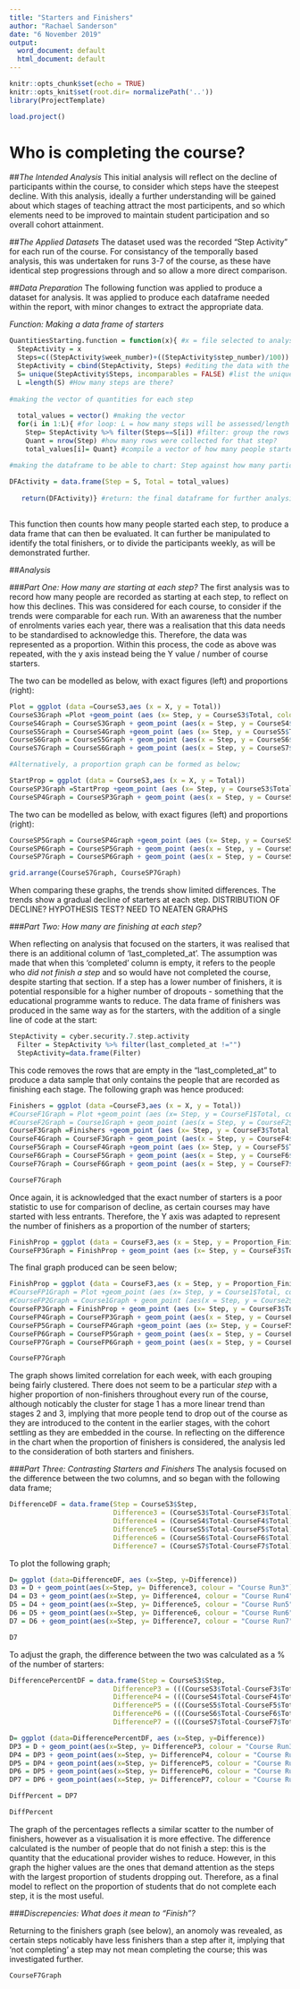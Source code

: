 ```yaml
---
title: "Starters and Finishers"
author: "Rachael Sanderson"
date: "6 November 2019"
output:
  word_document: default
  html_document: default
---
```


```r
knitr::opts_chunk$set(echo = TRUE)
knitr::opts_knit$set(root.dir= normalizePath('..'))
library(ProjectTemplate)

```

```r
load.project()

```

# **Who is completing the course?**

##*The Intended Analysis*
This initial analysis will reflect on the decline of participants within the course, to consider which steps have the steepest decline. With this analysis, ideally a further understanding will be gained about which stages of teaching attract the most participents, and so which elements need to be improved to maintain student participation and so overall cohort attainment. 

##*The Applied Datasets*
The dataset used was the recorded "Step Activity" for each run of the course. For consistancy of the temporally based analysis, this was undertaken for runs 3-7 of the course, as these have identical step progressions through and so allow a more direct comparison. 

##*Data Preparation*
The following function was applied to produce a dataset for analysis. It was applied to produce each dataframe needed within the report, with minor changes to extract the appropriate data.

*Function: Making a data frame of starters*
```R
QuantitiesStarting.function = function(x){ #x = file selected to analyse
  StepActivity = x
  Steps=c((StepActivity$week_number)+((StepActivity$step_number)/100)) #acknowledging data complication (3.1 matches 3.10)
  StepActivity = cbind(StepActivity, Steps) #editing the data with the new column
  S= unique(StepActivity$Steps, incomparables = FALSE) #list the unique steps
  L =length(S) #How many steps are there?
  
#making the vector of quantities for each step
  
  total_values = vector() #making the vector
  for(i in 1:L){ #for loop: L = how many steps will be assessed/length of vector
    Step= StepActivity %>% filter(Steps==S[i]) #filter: group the rows for a single step
    Quant = nrow(Step) #how many rows were collected for that step?
    total_values[i]= Quant} #compile a vector of how many people started each step

#making the dataframe to be able to chart: Step against how many participants.
  
DFActivity = data.frame(Step = S, Total = total_values)
  
   return(DFActivity)} #return: the final dataframe for further analysis
   
```
This function then counts how many people started each step, to produce a data frame that can then be evaluated. It can further be manipulated to identify the total finishers, or to divide the participants weekly, as will be demonstrated further.  

##*Analysis*

###*Part One: How many are starting at each step?*
The first analysis was to record how many people are recorded as starting at each step, to reflect on how this declines. This was considered for each course, to consider if the trends were comparable for each run. With an awareness that the number of enrolments varies each year, there was a realisation that this data needs to be standardised to acknowledge this. Therefore, the data was represented as a proportion. Within this process, the code as above was repeated, with the y axis instead being the Y value / number of course starters.

The two can be modelled as below, with exact figures (left) and proportions (right):

```R

Plot = ggplot (data =CourseS3,aes (x = X, y = Total))
CourseS3Graph =Plot +geom_point (aes (x= Step, y = CourseS3$Total, colour = "Course Run 3"))
CourseS4Graph = CourseS3Graph + geom_point (aes(x = Step, y = CourseS4$Total, colour = "Course Run 4"))
CourseS5Graph = CourseS4Graph +geom_point (aes (x= Step, y = CourseS5$Total, colour = "Course Run 5"))
CourseS6Graph = CourseS5Graph + geom_point (aes(x = Step, y = CourseS6$Total, colour = "Course Run 6"))
CourseS7Graph = CourseS6Graph + geom_point (aes(x = Step, y = CourseS7$Total, colour = "Course Run 7"))

#Alternatively, a proportion graph can be formed as below;

StartProp = ggplot (data = CourseS3,aes (x = X, y = Total))
CourseSP3Graph =StartProp +geom_point (aes (x= Step, y = CourseS3$Total/(Cohort_Summaries$Entries[3]), colour = "Course Run 3"))
CourseSP4Graph = CourseSP3Graph + geom_point (aes(x = Step, y = CourseS4$Total/(Cohort_Summaries$Entries[4]), colour = "Course Run 4")) #.....

```

The two can be modelled as below, with exact figures (left) and proportions (right):

```R
CourseSP5Graph = CourseSP4Graph +geom_point (aes (x= Step, y = CourseS5$Total/(Cohort_Summaries$Entries[5]), colour = "Course Run 5"))
CourseSP6Graph = CourseSP5Graph + geom_point (aes(x = Step, y = CourseS6$Total/(Cohort_Summaries$Entries[6]), colour = "Course Run 6"))
CourseSP7Graph = CourseSP6Graph + geom_point (aes(x = Step, y = CourseS7$Total/(Cohort_Summaries$Entries[7]), colour = "Course Run 7"))

```

```R
grid.arrange(CourseS7Graph, CourseSP7Graph)

```

When comparing these graphs, the trends show limited differences. The trends show a gradual decline of starters at each step. DISTRIBUTION OF DECLINE? HYPOTHESIS TEST? NEED TO NEATEN GRAPHS

###*Part Two: How many are finishing at each step?*

When reflecting on analysis that focused on the starters, it was realised that there is an additional column of 'last_completed_at'. The assumption was made that when this 'completed' column is empty, it refers to the people who *did not finish a step* and so would have not completed the course, despite starting that section. If a step has a lower number of finishers, it is potential responsible for a higher number of dropouts - something that the educational programme wants to reduce. 
The data frame of finishers was produced in the same way as for the starters, with the addition of a single line of code at the start:

```R

StepActivity = cyber.security.7.step.activity
  Filter = StepActivity %>% filter(last_completed_at !="")
  StepActivity=data.frame(Filter)

```

This code removes the rows that are empty in the "last_completed_at" to produce a data sample that only contains the people that are recorded as finishing each stage. The following graph was hence produced:

```R

Finishers = ggplot (data =CourseF3,aes (x = X, y = Total))
#CourseF1Graph = Plot +geom_point (aes (x= Step, y = CourseF1$Total, colour = "Course Run 1"))
#CourseF2Graph = Course1Graph + geom_point (aes(x = Step, y = CourseF2$Total, colour = "Course Run 2"))
CourseF3Graph =Finishers +geom_point (aes (x= Step, y = CourseF3$Total, colour = "Course Run 3"))
CourseF4Graph = CourseF3Graph + geom_point (aes(x = Step, y = CourseF4$Total, colour = "Course Run 4"))
CourseF5Graph = CourseF4Graph +geom_point (aes (x= Step, y = CourseF5$Total, colour = "Course Run 5"))
CourseF6Graph = CourseF5Graph + geom_point (aes(x = Step, y = CourseF6$Total, colour = "Course Run 6"))
CourseF7Graph = CourseF6Graph + geom_point (aes(x = Step, y = CourseF7$Total, colour = "Course Run 7"))

CourseF7Graph

```
Once again, it is acknowledged that the exact number of starters is a poor statistic to use for comparison of decline, as certain courses may have started with less entrants. Therefore, the Y axis was adapted to represent the number of finishers as a proportion of the number of starters;

```R
FinishProp = ggplot (data = CourseF3,aes (x = Step, y = Proportion_Finishers))
CourseFP3Graph = FinishProp + geom_point (aes (x= Step, y = CourseF3$Total/CourseS3$Total, colour = "Course Run 3"))

```
The final graph produced can be seen below;

```R
FinishProp = ggplot (data = CourseF3,aes (x = Step, y = Proportion_Finishers))
#CourseFP1Graph = Plot +geom_point (aes (x= Step, y = Course1$Total, colour = "Course Run 1"))
#CourseFP2Graph = Course1Graph + geom_point (aes(x = Step, y = Course2$Total, colour = "Course Run 2"))
CourseFP3Graph = FinishProp + geom_point (aes (x= Step, y = CourseF3$Total/CourseS3$Total, colour = "Course Run 3"))
CourseFP4Graph = CourseFP3Graph + geom_point (aes(x = Step, y = CourseF4$Total/CourseS4$Total, colour = "Course Run 4"))
CourseFP5Graph = CourseFP4Graph +geom_point (aes (x= Step, y = CourseF5$Total/CourseS5$Total, colour = "Course Run 5"))
CourseFP6Graph = CourseFP5Graph + geom_point (aes(x = Step, y = CourseF6$Total/CourseS6$Total, colour = "Course Run 6"))
CourseFP7Graph = CourseFP6Graph + geom_point (aes(x = Step, y = CourseF7$Total/CourseS7$Total, colour = "Course Run 7"))

CourseFP7Graph
```

The graph shows limited correlation for each week, with each grouping being fairly clustered. There does not seem to be a particular *step* with a higher proportion of non-finishers throughout every run of the course, although noticably the cluster for stage 1 has a more linear trend than stages 2 and 3, implying that more people tend to drop out of the course as they are introduced to the content in the earlier stages, with the cohort settling as they are embedded in the course. In reflecting on the difference in the chart when the proportion of finishers is considered, the analysis led to the consideration of both starters and finishers.

###*Part Three: Contrasting Starters and Finishers*
The analysis focused on the difference between the two columns, and so began with the following data frame;

```R
DifferenceDF = data.frame(Step = CourseS3$Step, 
                          Difference3 = (CourseS3$Total-CourseF3$Total),
                          Difference4 = (CourseS4$Total-CourseF4$Total),
                          Difference5 = (CourseS5$Total-CourseF5$Total),
                          Difference6 = (CourseS6$Total-CourseF6$Total),
                          Difference7 = (CourseS7$Total-CourseF7$Total))
```

To plot the following graph;

```R

D= ggplot (data=DifferenceDF, aes (x=Step, y=Difference))
D3 = D + geom_point(aes(x=Step, y= Difference3, colour = "Course Run3"))
D4 = D3 + geom_point(aes(x=Step, y= Difference4, colour = "Course Run4"))
D5 = D4 + geom_point(aes(x=Step, y= Difference5, colour = "Course Run5"))
D6 = D5 + geom_point(aes(x=Step, y= Difference6, colour = "Course Run6"))
D7 = D6 + geom_point(aes(x=Step, y= Difference7, colour = "Course Run7"))

D7

```

To adjust the graph, the difference between the two was calculated as a % of the number of starters:

```R
DifferencePercentDF = data.frame(Step = CourseS3$Step, 
                          DifferenceP3 = (((CourseS3$Total-CourseF3$Total)/CourseS3$Total)*100),
                          DifferenceP4 = (((CourseS4$Total-CourseF4$Total)/CourseS4$Total)*100),
                          DifferenceP5 = (((CourseS5$Total-CourseF5$Total)/CourseS5$Total)*100),
                          DifferenceP6 = (((CourseS6$Total-CourseF6$Total)/CourseS6$Total)*100),
                          DifferenceP7 = (((CourseS7$Total-CourseF7$Total)/CourseS7$Total)*100))

D= ggplot (data=DifferencePercentDF, aes (x=Step, y=Difference))
DP3 = D + geom_point(aes(x=Step, y= DifferenceP3, colour = "Course Run3"))
DP4 = DP3 + geom_point(aes(x=Step, y= DifferenceP4, colour = "Course Run4"))
DP5 = DP4 + geom_point(aes(x=Step, y= DifferenceP5, colour = "Course Run5"))
DP6 = DP5 + geom_point(aes(x=Step, y= DifferenceP6, colour = "Course Run6"))
DP7 = DP6 + geom_point(aes(x=Step, y= DifferenceP7, colour = "Course Run7"))

DiffPercent = DP7

DiffPercent
```

The graph of the percentages reflects a similar scatter to the number of finishers, however as a visualisation it is more effective. The difference calculated is the number of people that do not finish a step: this is the quantity that the educational provider wishes to reduce. However, in this graph the higher values are the ones that demand attention as the steps with the largest proportion of students dropping out. Therefore, as a final model to reflect on the proportion of students that do not complete each step, it is the most useful. 

###*Discrepencies: What does it mean to "Finish"?*

Returning to the finishers graph (see below), an anomoly was revealed, as certain steps noticably have less finishers than a step after it, implying that 'not completing' a step may not mean completing the course; this was investigated further.

```R
CourseF7Graph
```





